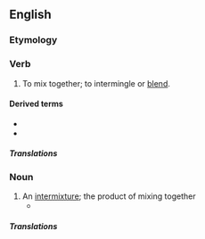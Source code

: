 ==English==

===Etymology===
{{prefix|en|inter|mix}}

===Verb===
{{en-verb|es}}

# {{lb|en|transitive}} To mix together; to intermingle or [[blend]].

====Derived terms====
* {{l|en|intermixture}}
* {{l|en|intermixer}}

=====Translations=====
{{trans-top|mix together}}
{{trans-mid}}
{{trans-bottom}}

===Noun===
{{en-noun}}

# An [[intermixture]]; the product of mixing together
#* {{quote-book|en|1973|Wilson Brian Key|Subliminal Seduction|url=http://books.google.com/books?id=Ah-SAAAAIAAJ|isbn=0138590907|page=83
|passage=This idealized structure may not exist in reality, considering the high divorce rate and the '''intermixes''' of maternal-paternal dominance characteristics.}}

=====Translations=====
{{trans-see|intermixture}}